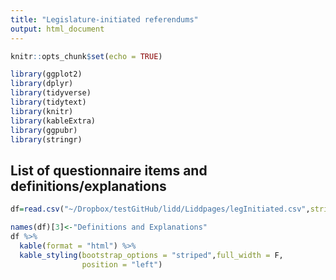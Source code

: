 ```yaml
---
title: "Legislature-initiated referendums"
output: html_document
---
```


```r
knitr::opts_chunk$set(echo = TRUE)
```


```r
library(ggplot2)
library(dplyr)
library(tidyverse)
library(tidytext)
library(knitr)
library(kableExtra)
library(ggpubr)
library(stringr)
```

## List of questionnaire items and definitions/explanations
```r
df=read.csv("~/Dropbox/testGitHub/lidd/Liddpages/legInitiated.csv",stringsAsFactors = F)

names(df)[3]<-"Definitions and Explanations"
df %>% 
  kable(format = "html") %>%
  kable_styling(bootstrap_options = "striped",full_width = F,
                position = "left")
```

